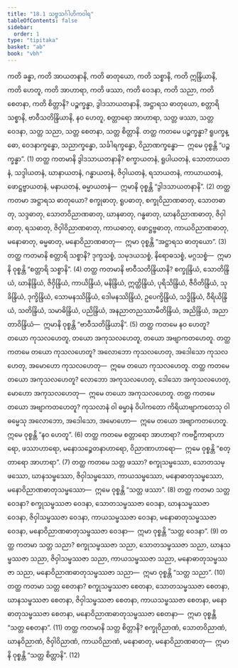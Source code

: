 ```yaml
---
title: "18.1 သဗ္ဗသင်္ဂါဟိကဝါရ"
tableOfContents: false
sidebar:
  order: 1
type: "tipitaka"
basket: "ab"
book: "vbh"
---
```



<DynamicBreadcrumb />

<Division number="978" book="vbh" e="ch" v="30" p="415">

<Paragraph number="2973" book="vbh">
ကတိ ခန္ဓာ, ကတိ အာယတနာနိ, ကတိ ဓာတုယော, ကတိ သစ္စာနိ, ကတိ ဣန္ဒြိယာနိ, ကတိ ဟေတူ, ကတိ အာဟာရာ, ကတိ ဖဿာ, ကတိ ဝေဒနာ, ကတိ သညာ, ကတိ စေတနာ, ကတိ စိတ္တာနိ?
</Paragraph>

<Paragraph number="2974" book="vbh">
ပဉ္စက္ခန္ဓာ, ဒွါဒသာယတနာနိ, အဋ္ဌာရသ ဓာတုယော, စတ္တာရိ သစ္စာနိ, ဗာဝီသတိန္ဒြိယာနိ, နဝ ဟေတူ, စတ္တာရော အာဟာရာ, သတ္တ ဖဿာ, သတ္တ ဝေဒနာ, သတ္တ သညာ, သတ္တ စေတနာ, သတ္တ စိတ္တာနိ.
</Paragraph>

</Division>
<Division number="979" book="vbh" e="ch" v="30" p="415">

<Paragraph number="2975" book="vbh">
တတ္ထ ကတမေ ပဉ္စက္ခန္ဓာ? ရူပက္ခန္ဓော, ဝေဒနာက္ခန္ဓော, သညာက္ခန္ဓော, သင်္ခါရက္ခန္ဓော, ဝိညာဏက္ခန္ဓော—  ဣမေ ဝုစ္စန္တိ “ပဉ္စက္ခန္ဓာ”. (1)
</Paragraph>

</Division>
<Division number="980" book="vbh" e="ch" v="30" p="415">

<Paragraph number="2976" book="vbh">
တတ္ထ ကတမာနိ ဒွါဒသာယတနာနိ? စက္ခာယတနံ, ရူပါယတနံ, သောတာယတနံ, သဒ္ဒါယတနံ, ဃာနာယတနံ, ဂန္ဓာယတနံ, ဇိဝှါယတနံ, ရသာယတနံ, ကာယာယတနံ, ဖောဋ္ဌဗ္ဗာယတနံ, မနာယတနံ, ဓမ္မာယတနံ—  ဣမာနိ ဝုစ္စန္တိ “ဒွါဒသာယတနာနိ”. (2)
</Paragraph>

</Division>
<Division number="981" book="vbh" e="ch" v="30" p="415">

<Paragraph number="2977" book="vbh">
တတ္ထ ကတမာ အဋ္ဌာရသ ဓာတုယော? စက္ခုဓာတု, ရူပဓာတု, စက္ခုဝိညာဏဓာတု, သောတဓာတု, သဒ္ဒဓာတု, သောတဝိညာဏဓာတု, ဃာနဓာတု, ဂန္ဓဓာတု, ဃာနဝိညာဏဓာတု, ဇိဝှါဓာတု, ရသဓာတု, ဇိဝှါဝိညာဏဓာတု, ကာယဓာတု, ဖောဋ္ဌဗ္ဗဓာတု, ကာယဝိညာဏဓာတု, မနောဓာတု, ဓမ္မဓာတု, မနောဝိညာဏဓာတု—  ဣမာ ဝုစ္စန္တိ “အဋ္ဌာရသ ဓာတုယော”. (3)
</Paragraph>

</Division>
<Division number="982" book="vbh" e="ch" v="30" p="415">

<Paragraph number="2978" book="vbh">
တတ္ထ ကတမာနိ စတ္တာရိ သစ္စာနိ? ဒုက္ခသစ္စံ, သမုဒယသစ္စံ, နိရောဓသစ္စံ, မဂ္ဂသစ္စံ—  ဣမာနိ ဝုစ္စန္တိ “စတ္တာရိ သစ္စာနိ”. (4)
</Paragraph>

</Division>
<Division number="983" book="vbh" e="ch" v="30" p="415">

<Paragraph number="2979" book="vbh">
တတ္ထ ကတမာနိ ဗာဝီသတိန္ဒြိယာနိ? စက္ခုန္ဒြိယံ, သောတိန္ဒြိယံ, ဃာနိန္ဒြိယံ, ဇိဝှိန္ဒြိယံ, ကာယိန္ဒြိယံ, မနိန္ဒြိယံ, ဣတ္ထိန္ဒြိယံ, ပုရိသိန္ဒြိယံ, ဇီဝိတိန္ဒြိယံ, သုခိန္ဒြိယံ, ဒုက္ခိန္ဒြိယံ, သောမနဿိန္ဒြိယံ, ဒေါမနဿိန္ဒြိယံ, ဥပေက္ခိန္ဒြိယံ, သဒ္ဓိန္ဒြိယံ, ဝီရိယိန္ဒြိယံ, သတိန္ဒြိယံ, သမာဓိန္ဒြိယံ, ပညိန္ဒြိယံ, အနညာတညဿာမီတိန္ဒြိယံ, အညိန္ဒြိယံ, အညာတာဝိန္ဒြိယံ—  ဣမာနိ ဝုစ္စန္တိ “ဗာဝီသတိန္ဒြိယာနိ”. (5)
</Paragraph>

</Division>
<Division number="984" book="vbh" e="ch" v="30" p="416">

<Paragraph number="2980" book="vbh">
တတ္ထ ကတမေ နဝ ဟေတူ? တယော ကုသလဟေတူ, တယော အကုသလဟေတူ, တယော အဗျာကတဟေတူ.
</Paragraph>

<Paragraph number="2981" book="vbh">
တတ္ထ ကတမေ တယော ကုသလဟေတူ? အလောဘော ကုသလဟေတု, အဒေါသော ကုသလဟေတု, အမောဟော ကုသလဟေတု—  ဣမေ တယော ကုသလဟေတူ.
</Paragraph>

<Paragraph number="2982" book="vbh">
တတ္ထ ကတမေ တယော အကုသလဟေတူ? လောဘော အကုသလဟေတု, ဒေါသော အကုသလဟေတု, မောဟော အကုသလဟေတု—  ဣမေ တယော အကုသလဟေတူ.
</Paragraph>

<Paragraph number="2983" book="vbh">
တတ္ထ ကတမေ တယော အဗျာကတဟေတူ? ကုသလာနံ ဝါ ဓမ္မာနံ ဝိပါကတော ကိရိယာဗျာကတေသု ဝါ ဓမ္မေသု အလောဘော, အဒေါသော, အမောဟော—  ဣမေ တယော အဗျာကတဟေတူ. ဣမေ ဝုစ္စန္တိ “နဝ ဟေတူ”. (6)
</Paragraph>

</Division>
<Division number="985" book="vbh" e="ch" v="30" p="416">

<Paragraph number="2984" book="vbh">
တတ္ထ ကတမေ စတ္တာရော အာဟာရာ? ကဗဠီကာရာဟာရော, ဖဿာဟာရော, မနောသဉ္စေတနာဟာရော, ဝိညာဏာဟာရော—  ဣမေ ဝုစ္စန္တိ “စတ္တာရော အာဟာရာ”. (7)
</Paragraph>

</Division>
<Division number="986" book="vbh" e="ch" v="30" p="416">

<Paragraph number="2985" book="vbh">
တတ္ထ ကတမေ သတ္တ ဖဿာ? စက္ခုသမ္ဖဿော, သောတသမ္ဖဿော, ဃာနသမ္ဖဿော, ဇိဝှါသမ္ဖဿော, ကာယသမ္ဖဿော, မနောဓာတုသမ္ဖဿော, မနောဝိညာဏဓာတုသမ္ဖဿော—  ဣမေ ဝုစ္စန္တိ “သတ္တ ဖဿာ”. (8)
</Paragraph>

</Division>
<Division number="987" book="vbh" e="ch" v="30" p="416">

<Paragraph number="2986" book="vbh">
တတ္ထ ကတမာ သတ္တ ဝေဒနာ? စက္ခုသမ္ဖဿဇာ ဝေဒနာ, သောတသမ္ဖဿဇာ ဝေဒနာ, ဃာနသမ္ဖဿဇာ ဝေဒနာ, ဇိဝှါသမ္ဖဿဇာ ဝေဒနာ, ကာယသမ္ဖဿဇာ ဝေဒနာ, မနောဓာတုသမ္ဖဿဇာ ဝေဒနာ, မနောဝိညာဏဓာတုသမ္ဖဿဇာ ဝေဒနာ—  ဣမာ ဝုစ္စန္တိ “သတ္တ ဝေဒနာ”. (9)
</Paragraph>

</Division>
<Division number="988" book="vbh" e="ch" v="30" p="416">

<Paragraph number="2987" book="vbh">
တတ္ထ ကတမာ သတ္တ သညာ? စက္ခုသမ္ဖဿဇာ သညာ, သောတသမ္ဖဿဇာ သညာ, ဃာနသမ္ဖဿဇာ သညာ, ဇိဝှါသမ္ဖဿဇာ သညာ, ကာယသမ္ဖဿဇာ သညာ, မနောဓာတုသမ္ဖဿဇာ သညာ, မနောဝိညာဏဓာတုသမ္ဖဿဇာ သညာ—  ဣမာ ဝုစ္စန္တိ “သတ္တ သညာ”. (10)
</Paragraph>

</Division>
<Division number="989" book="vbh" e="ch" v="30" p="417">

<Paragraph number="2988" book="vbh">
တတ္ထ ကတမာ သတ္တ စေတနာ? စက္ခုသမ္ဖဿဇာ စေတနာ, သောတသမ္ဖဿဇာ စေတနာ, ဃာနသမ္ဖဿဇာ စေတနာ, ဇိဝှါသမ္ဖဿဇာ စေတနာ, ကာယသမ္ဖဿဇာ စေတနာ, မနောဓာတုသမ္ဖဿဇာ စေတနာ, မနောဝိညာဏဓာတုသမ္ဖဿဇာ စေတနာ—  ဣမာ ဝုစ္စန္တိ “သတ္တ စေတနာ”. (11)
</Paragraph>

</Division>
<Division number="990" book="vbh" e="ch" v="30" p="417">

<Paragraph number="2989" book="vbh">
တတ္ထ ကတမာနိ သတ္တ စိတ္တာနိ? စက္ခုဝိညာဏံ, သောတဝိညာဏံ, ဃာနဝိညာဏံ, ဇိဝှါဝိညာဏံ, ကာယဝိညာဏံ, မနောဓာတု, မနောဝိညာဏဓာတု—  ဣမာနိ ဝုစ္စန္တိ “သတ္တ စိတ္တာနိ”. (12)
</Paragraph>
</Division>